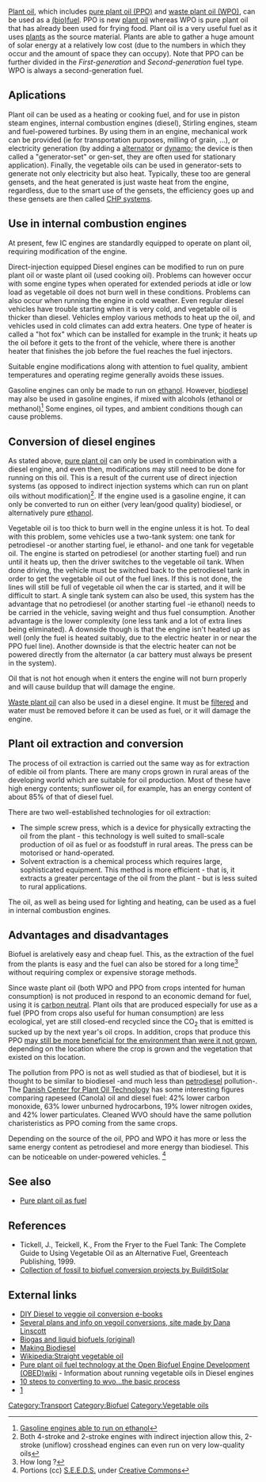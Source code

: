 [[Plant oil]], which includes [[Pure plant oil|pure plant oil (PPO)]] and [[Waste plant oil|waste plant oil (WPO)]], can be used as a [[biofuel|(bio)fuel]]. PPO is new [[Vegetable fats and oils|plant oil]] whereas WPO is pure plant oil that has already been used for frying food. Plant oil is a very useful fuel as it uses [[plants]] as the source material. Plants are able to gather a huge amount of solar energy at a relatively low cost (due to the numbers in which they occur and the amount of space they can occupy). Note that PPO can be further divided in the ''First-generation'' and ''Second-generation'' fuel type. WPO is always a second-generation fuel.

==Aplications==
Plant oil can be used as a heating or cooking fuel, and for use in piston steam engines, internal combustion engines (diesel), Stirling engines, steam and fuel-powered turbines. By using them in an engine, mechanical work can be provided (ie for transportation purposes, milling of grain, ...), or electricity generation (by adding a [[alternator]] or [[dynamo]]; the device is then called a "generator-set" or gen-set, they are often used for stationary application). Finally, the vegetable oils can be used in generator-sets to generate not only electricity but also heat. Typically, these too are general gensets, and the heat generated is just waste heat from the engine, regardless, due to the smart use of the gensets, the efficiency goes up and these gensets are then called [[Combined heat and power|CHP systems]].

==Use in internal combustion engines==
At present, few IC engines are standardly equipped to operate on plant oil, requiring modification of the engine.

Direct-injection equipped Diesel engines can be modified to run on pure plant oil or waste plant oil (used cooking oil). Problems can however occur with some engine types when operated for extended periods at idle or low load as vegetable oil does not burn well in these conditions. Problems can also occur when running the engine in cold weather. Even regular diesel vehicles have trouble starting when it is very cold, and vegetable oil is thicker than diesel. Vehicles employ various methods to heat up the oil, and vehicles used in cold climates can add extra heaters. One type of heater is called a "hot fox" which can be installed for example in the trunk; it heats up the oil before it gets to the front of the vehicle, where there is another heater that finishes the job before the fuel reaches the fuel injectors.

Suitable engine modifications along with attention to fuel quality, ambient temperatures and operating regime generally avoids these issues.

Gasoline engines can only be made to run on [[ethanol]]. However, [[biodiesel]] may also be used in gasoline engines, if mixed with alcohols (ethanol or methanol)<ref>[http://biofuel.org.uk/types-of-biofuel.html Gasoline engines able to run on ethanol]</ref> {{Fact|That link does not say that biodiesel can be used in gasoline engines... does it?}} Some engines, oil types, and ambient conditions though can cause problems.

==Conversion of diesel engines ==
{{Main|PPO single tank system}}
{{Main|PPO two tank system}}

As stated above, [[Pure_plant_oil_as_fuel|pure plant oil]] can only be used in combination with a diesel engine, and even then, modifications may still need to be done for running on this oil. This is a result of the current use of direct injection systems (as opposed to indirect injection systems which can run on plant oils without modification)<ref>Both 4-stroke and 2-stroke engines with indirect injection allow this, 2-stroke (uniflow) crosshead engines can even run on very low-quality oils</ref>. If the engine used is a gasoline engine, it can only be converted to run on either (very lean/good quality) biodiesel, or alternatively pure [[ethanol]]. 

Vegetable oil is too thick to burn well in the engine unless it is hot. To deal with this problem, some vehicles use a two-tank system: one tank for petrodiesel -or another starting fuel, ie ethanol- and one tank for vegetable oil. The engine is started on petrodiesel (or another starting fuel) and run until it heats up, then the driver switches to the vegetable oil tank. When done driving, the vehicle must be switched back to the petrodiesel tank in order to get the vegetable oil out of the fuel lines. If this is not done, the lines will still be full of vegetable oil when the car is started, and it will be difficult to start. A single tank system can also be used, this system has the advantage that no petrodiesel (or another starting fuel -ie ethanol) needs to be carried in the vehicle, saving weight and thus fuel consumption. Another advantage is the lower complexity (one less tank and a lot of extra lines being eliminated). A downside though is that the engine isn't heated up as well (only the fuel is heated suitably, due to the electric heater in or near the PPO fuel line). Another downside is that the electric heater can not be powered directly from the alternator (a car battery must always be present in the system).  

Oil that is not hot enough when it enters the engine will not burn properly and will cause buildup that will damage the engine.

[[Waste plant oil]] can also be used in a diesel engine. It must be [[filtered]] and water must be removed before it can be used as fuel, or it will damage the engine.

==Plant oil extraction and conversion ==
{{Main|Decentralised pure plant oil fuel production}}
{{Main|Plant fats and oils}}
The process of oil extraction is carried out the same way as for extraction of edible oil from plants. There are many crops grown in rural areas of the developing world which are suitable for oil production. Most of these have high energy contents; sunflower oil, for example, has an energy content of about 85% of that of diesel fuel.

There are two well-established technologies for oil extraction:
*The simple screw press, which is a device for physically extracting the oil from the plant - this technology is well suited to small-scale production of oil as fuel or as foodstuff in rural areas. The press can be motorised or hand-operated.
*Solvent extraction is a chemical process which requires large, sophisticated equipment. This method is more efficient - that is, it extracts a greater percentage of the oil from the plant - but is less suited to rural applications.

The oil, as well as being used for lighting and heating, can be used as a fuel in internal combustion engines.

{{content from|Original:Biogas and liquid biofuels|Practical Action}}

==Advantages and disadvantages==
Biofuel is arelatively easy and cheap fuel. This, as the extraction of the fuel from the plants is easy and the fuel can also be stored for a long time<ref>How long ?</ref> without requiring complex or expensive storage methods.

Since waste plant oil (both WPO and PPO from crops intented for human consumption) is not produced in respond to an economic demand for fuel, using it is [[Wikipedia:carbon neutral|carbon neutral]]. Plant oils that are produced especially for use as a fuel (PPO from crops also useful for human consumption) are less ecological, yet are still closed-end recycled since the CO<sub>2</sub> that is emitted is sucked up by the next year's oil crops. In addition, crops that produce this PPO [[Biofuel#Biomass_energy_and_the_environment|may still be more beneficial for the environment than were it not grown]], depending on the location where the crop is grown and the vegetation that existed on this location. 

The pollution from PPO is not as well studied as that of biodiesel, but it is thought to be similar to biodiesel -and much less than [[petrodiesel]] pollution-. The [http://www.folkecenter.dk/plant-oil/publications/PPO-emissions.htm Danish Center for Plant Oil Technology] has some interesting figures comparing rapeseed (Canola) oil and diesel fuel: 42% lower carbon monoxide, 63% lower unburned hydrocarbons, 19% lower nitrogen oxides, and 42% lower particulates. Cleaned WVO should have the same pollution charisteristics as PPO coming from the same crops. 

Depending on the source of the oil, PPO and WPO it has more or less the same energy content as petrodiesel and more energy than biodiesel. This can be noticeable on under-powered vehicles. <ref>Portions (cc) [http://www.aum.ca/seeds/ S.E.E.D.S.] under [http://creativecommons.org/ Creative Commons]</ref>

==See also==
* [[Pure plant oil as fuel]]

==References==
{{reflist}}
*Tickell, J., Teickell, K., From the Fryer to the Fuel Tank: The Complete Guide to Using Vegetable Oil as an Alternative Fuel, Greenteach Publishing, 1999.
* [http://www.builditsolar.com/Projects/BioFuel/biofuels.htm Collection of fossil to biofuel conversion projects by BuilditSolar]

== External links ==
*[http://www.green-trust.org/freebooks/ DIY Diesel to veggie oil conversion e-books]
*[http://voconversionbasics.websitetoolbox.com/ Several plans and info on vegoil conversions, site made by Dana Linscott]
*[[Biogas and liquid biofuels (original)]]
*[[Making Biodiesel]]
*[[Wikipedia:Straight vegetable oil]]
*[http://wiki.obed.org.uk/index.php?title=Theory Pure plant oil fuel technology at the Open Biofuel Engine Development (OBED)wiki] - Information about running vegetable oils in Diesel engines 
*[http://biodiesel.infopop.cc/eve/ubb.x/a/tpc/f/159605551/m/347104314 10 steps to converting to wvo...the basic process]
*[http://www.biotuning.co.uk/Background.htm]

[[Category:Transport]]
[[Category:Biofuel]]
[[Category:Vegetable oils]]